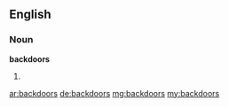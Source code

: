 ==English==

===Noun===
'''backdoors'''

# {{plural of|[[backdoor]]}}

[[ar:backdoors]]
[[de:backdoors]]
[[mg:backdoors]]
[[my:backdoors]]